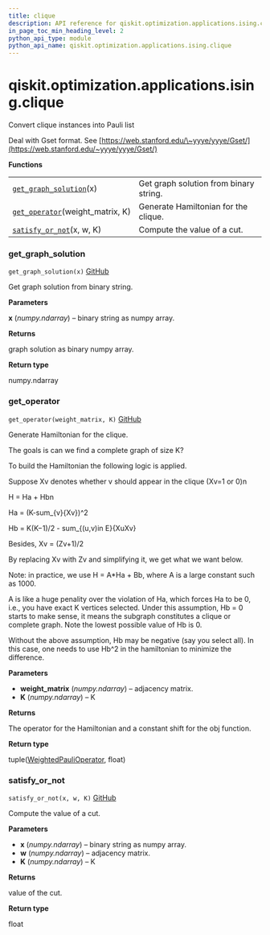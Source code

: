 ```yaml
---
title: clique
description: API reference for qiskit.optimization.applications.ising.clique
in_page_toc_min_heading_level: 2
python_api_type: module
python_api_name: qiskit.optimization.applications.ising.clique
---
```


<span id="module-qiskit.optimization.applications.ising.clique" />

<span id="qiskit-optimization-applications-ising-clique" />

# qiskit.optimization.applications.ising.clique

Convert clique instances into Pauli list

Deal with Gset format. See [https://web.stanford.edu/\~yyye/yyye/Gset/](https://web.stanford.edu/~yyye/yyye/Gset/)

**Functions**

|                                                                                                                                                                 |                                        |
| --------------------------------------------------------------------------------------------------------------------------------------------------------------- | -------------------------------------- |
| [`get_graph_solution`](#qiskit.optimization.applications.ising.clique.get_graph_solution "qiskit.optimization.applications.ising.clique.get_graph_solution")(x) | Get graph solution from binary string. |
| [`get_operator`](#qiskit.optimization.applications.ising.clique.get_operator "qiskit.optimization.applications.ising.clique.get_operator")(weight\_matrix, K)   | Generate Hamiltonian for the clique.   |
| [`satisfy_or_not`](#qiskit.optimization.applications.ising.clique.satisfy_or_not "qiskit.optimization.applications.ising.clique.satisfy_or_not")(x, w, K)       | Compute the value of a cut.            |

### get\_graph\_solution

<span id="qiskit.optimization.applications.ising.clique.get_graph_solution" />

`get_graph_solution(x)` [GitHub](https://github.com/qiskit-community/qiskit-aqua/tree/stable/0.8/qiskit/optimization/applications/ising/clique.py "view source code")

Get graph solution from binary string.

**Parameters**

**x** (*numpy.ndarray*) – binary string as numpy array.

**Returns**

graph solution as binary numpy array.

**Return type**

numpy.ndarray

### get\_operator

<span id="qiskit.optimization.applications.ising.clique.get_operator" />

`get_operator(weight_matrix, K)` [GitHub](https://github.com/qiskit-community/qiskit-aqua/tree/stable/0.8/qiskit/optimization/applications/ising/clique.py "view source code")

Generate Hamiltonian for the clique.

The goals is can we find a complete graph of size K?

To build the Hamiltonian the following logic is applied.

Suppose Xv denotes whether v should appear in the clique (Xv=1 or 0)n

H = Ha + Hbn

Ha = (K-sum\_\{v}\{Xv})^2

Hb = K(K−1)/2 - sum\_\{(u,v)in E}\{XuXv}

Besides, Xv = (Zv+1)/2

By replacing Xv with Zv and simplifying it, we get what we want below.

Note: in practice, we use H = A\*Ha + Bb, where A is a large constant such as 1000.

A is like a huge penality over the violation of Ha, which forces Ha to be 0, i.e., you have exact K vertices selected. Under this assumption, Hb = 0 starts to make sense, it means the subgraph constitutes a clique or complete graph. Note the lowest possible value of Hb is 0.

Without the above assumption, Hb may be negative (say you select all). In this case, one needs to use Hb^2 in the hamiltonian to minimize the difference.

**Parameters**

*   **weight\_matrix** (*numpy.ndarray*) – adjacency matrix.
*   **K** (*numpy.ndarray*) – K

**Returns**

The operator for the Hamiltonian and a constant shift for the obj function.

**Return type**

tuple([WeightedPauliOperator](qiskit.aqua.operators.legacy.WeightedPauliOperator "qiskit.aqua.operators.legacy.WeightedPauliOperator"), float)

### satisfy\_or\_not

<span id="qiskit.optimization.applications.ising.clique.satisfy_or_not" />

`satisfy_or_not(x, w, K)` [GitHub](https://github.com/qiskit-community/qiskit-aqua/tree/stable/0.8/qiskit/optimization/applications/ising/clique.py "view source code")

Compute the value of a cut.

**Parameters**

*   **x** (*numpy.ndarray*) – binary string as numpy array.
*   **w** (*numpy.ndarray*) – adjacency matrix.
*   **K** (*numpy.ndarray*) – K

**Returns**

value of the cut.

**Return type**

float

